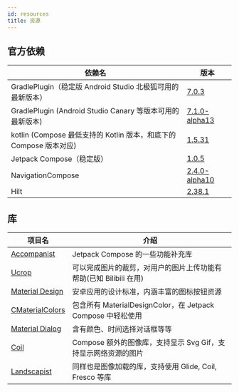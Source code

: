```yaml
---
id: resources
title: 资源
---
```


## 官方依赖

|依赖名|版本|
|------|-----|
|GradlePlugin（稳定版 Android Studio 北极狐可用的最新版本）|[7.0.3](https://mvnrepository.com/artifact/com.android.tools.build/gradle?repo=google)|
|GradlePlugin (Android Studio Canary 等版本可用的最新版本)|[7.1.0-alpha13](https://mvnrepository.com/artifact/com.android.tools.build/gradle?repo=google)|
|kotlin (Compose 最低支持的 Kotlin 版本，和底下的 Compose 版本对应) |[1.5.31](https://github.com/JetBrains/kotlin/releases)|
|Jetpack Compose（稳定版）|[1.0.5](https://developer.android.com/jetpack/androidx/releases/compose)|
|NavigationCompose|[2.4.0-alpha10](https://developer.android.com/jetpack/androidx/releases/navigation)|
|Hilt|[2.38.1](https://mvnrepository.com/artifact/com.google.dagger/hilt-android)|

## 库

| 项目名 | 介绍 |
| -------|------|
|[Accompanist](https://github.com/google/accompanist) | Jetpack Compose 的一些功能补充库
|[Ucrop](https://github.com/Yalantis/uCrop) | 可以完成图片的裁剪，对用户的图片上传功能有帮助(已知 Bilibili 在用)
|[Material Design](https://material.io/design) | 安卓应用的设计标准，内涵丰富的图标按钮资源
|[CMaterialColors](https://github.com/FunnySaltyFish/CMaterialColors) | 包含所有 MaterialDesignColor，在 Jetpack Compose 中轻松使用
|[Material Dialog](https://github.com/afollestad/material-dialogs) | 含有颜色、时间选择对话框等等
|[Coil](https://coil-kt.github.io/coil/compose/) | Compose 额外的图像库，支持显示 Svg Gif，支持显示网络资源的图片
|[Landscapist](https://github.com/skydoves/Landscapist) | 同样也是图像加载的库，支持使用 Glide, Coil, Fresco 等库

